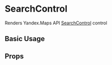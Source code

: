 
<Meta title="api/Controls/SearchControl" />

# SearchControl

Renders Yandex.Maps API [SearchControl][control] control

## Basic Usage

<Canvas>
  <YMaps>
    <Map
      defaultState={{
        center: [55.751574, 37.573856],
        zoom: 9,
        controls: [],
      }}
    >
      <SearchControl options={{ float: 'right' }} />
    </Map>
  </YMaps>
</Canvas>

## Props

<ArgsTable of={SearchControlCmp} />

[control]:
  https://tech.yandex.com/maps/doc/jsapi/2.1/ref/reference/control.SearchControl-docpage/
